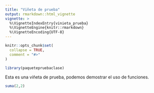 ```yaml
---
title: "Viñeta de prueba"
output: rmarkdown::html_vignette
vignette: >
  %\VignetteIndexEntry{vinieta_prueba}
  %\VignetteEngine{knitr::rmarkdown}
  %\VignetteEncoding{UTF-8}
---
```


```r
knitr::opts_chunk$set(
  collapse = TRUE,
  comment = "#>"
)
```

```r
library(paquetepruebaclase)
```

Esta es una viñeta de prueba, podemos demostrar el uso de funciones.

```r
suma(2,2)
```

